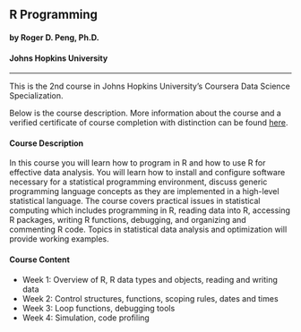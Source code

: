 ## R Programming

#### by Roger D. Peng, Ph.D.
#### Johns Hopkins University
***
This is the 2nd course in Johns Hopkins University's Coursera Data Science Specialization.

Below is the course description. More information about the course and a verified certificate of course completion with distinction can be found [here](https://www.coursera.org/account/accomplishments/records/zMb3cXtC3UB4ACcJ).

#### Course Description

In this course you will learn how to program in R and how to use R for effective data analysis. You will learn how to install and configure software necessary for a statistical programming environment, discuss generic programming language concepts as they are implemented in a high-level statistical language. The course covers practical issues in statistical computing which includes programming in R, reading data into R, accessing R packages, writing R functions, debugging, and organizing and commenting R code. Topics in statistical data analysis and optimization will provide working examples.

#### Course Content

* Week 1: Overview of R, R data types and objects, reading and writing data
* Week 2: Control structures, functions, scoping rules, dates and times
* Week 3: Loop functions, debugging tools
* Week 4: Simulation, code profiling
